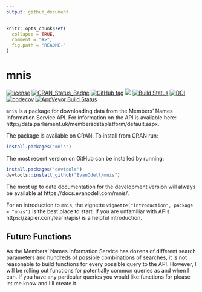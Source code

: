 ```yaml
---
output: github_document
---
```


<!-- README.md is generated from README.Rmd. Please edit that file -->

```r
knitr::opts_chunk$set(
  collapse = TRUE,
  comment = "#>",
  fig.path = "README-"
)
```

# mnis
[![license](https://img.shields.io/github/license/mashape/apistatus.svg)](https://github.com/EvanOdell/mnis/blob/master/LICENSE)
[![CRAN\_Status\_Badge](https://www.r-pkg.org/badges/version/mnis)](https://cran.r-project.org/package=mnis)
[![GitHub tag](https://img.shields.io/github/tag/evanodell/mnis.svg)](https://github.com/evanodell/mnis)
[![](https://cranlogs.r-pkg.org/badges/grand-total/mnis)](https://dgrtwo.shinyapps.io/cranview/)
[![Build Status](https://travis-ci.org/EvanOdell/mnis.png?branch=master)](https://travis-ci.org/EvanOdell/mnis) 
[![DOI](https://zenodo.org/badge/76553907.svg)](https://zenodo.org/badge/latestdoi/76553907)
[![codecov](https://codecov.io/gh/EvanOdell/mnis/branch/master/graph/badge.svg)](https://codecov.io/gh/EvanOdell/mnis)
[![AppVeyor Build Status](https://ci.appveyor.com/api/projects/status/github/EvanOdell/mnis?branch=master&svg=true)](https://ci.appveyor.com/project/EvanOdell/mnis)

`mnis` is a package for downloading data from the Members' Names Information Service API. For information on the API is available here: http://data.parliament.uk/membersdataplatform/default.aspx.

The package is available on CRAN. To install from CRAN run:

```r
install.packages("mnis")
```

The most recent version on GitHub can be installed by running:

```r
install.packages("devtools")
devtools::install_github("EvanOdell/mnis")
```

The most up to date documentation for the development version will always be available at https://docs.evanodell.com/mnis/.

For an introduction to `mnis`, the vignette `vignette("introduction", package = "mnis")` is the best place to start. If you are unfamiliar with APIs https://zapier.com/learn/apis/ is a helpful introduction.

## Future Functions

As the Members' Names Information Service has dozens of different search parameters and hundreds of possible combinations of searches, it is not reasonable to build functions for every possible query to the API. However, I will be rolling out functions for potentially common queries as and when I can. If you have any particular queries you would like functions for please let me know and I'll create it.
